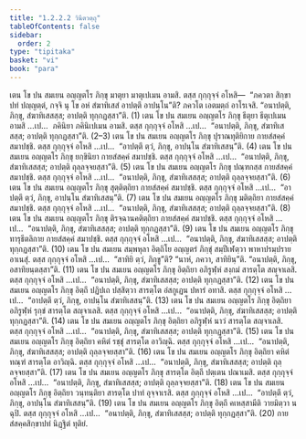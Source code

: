 ```yaml
---
title: "1.2.2.2 วินีตวตฺถุ"
tableOfContents: false
sidebar:
  order: 2
type: "tipitaka"
basket: "vi"
book: "para"
---
```



<DynamicBreadcrumb />

<Division number="281" book="para">

<Paragraph number="1113" book="para">
เตน โข ปน สมเยน อญฺญตโร ภิกฺขุ มาตุยา มาตุเปเมน อามสิ. ตสฺส กุกฺกุจฺจํ อโหสิ—  “ภควตา สิกฺขาปทํ ปญฺญตฺตํ, กจฺจิ นุ โข อหํ สํฆาทิเสสํ อาปตฺตึ อาปนฺโน”ติ? ภควโต เอตมตฺถํ อาโรเจสิ. “อนาปตฺติ, ภิกฺขุ, สํฆาทิเสสสฺส; อาปตฺติ ทุกฺกฏสฺสา”ติ. (1)
</Paragraph>

<Paragraph number="1114" book="para">
เตน โข ปน สมเยน อญฺญตโร ภิกฺขุ ธีตุยา ธีตุเปเมน อามสิ …เป…  ภคินิยา ภคินิเปเมน อามสิ. ตสฺส กุกฺกุจฺจํ อโหสิ …เป…  “อนาปตฺติ, ภิกฺขุ, สํฆาทิเสสสฺส; อาปตฺติ ทุกฺกฏสฺสา”ติ. (2–3)
</Paragraph>

<Paragraph number="1115" book="para">
เตน โข ปน สมเยน อญฺญตโร ภิกฺขุ ปุราณทุติยิกาย กายสํสคฺคํ สมาปชฺชิ. ตสฺส กุกฺกุจฺจํ อโหสิ …เป…  “อาปตฺตึ ตฺวํ, ภิกฺขุ, อาปนฺโน สํฆาทิเสสนฺ”ติ. (4)
</Paragraph>

<Paragraph number="1116" book="para">
เตน โข ปน สมเยน อญฺญตโร ภิกฺขุ ยกฺขินิยา กายสํสคฺคํ สมาปชฺชิ. ตสฺส กุกฺกุจฺจํ อโหสิ …เป…  “อนาปตฺติ, ภิกฺขุ, สํฆาทิเสสสฺส; อาปตฺติ ถุลฺลจฺจยสฺสา”ติ. (5)
</Paragraph>

<Paragraph number="1117" book="para">
เตน โข ปน สมเยน อญฺญตโร ภิกฺขุ ปณฺฑกสฺส กายสํสคฺคํ สมาปชฺชิ. ตสฺส กุกฺกุจฺจํ อโหสิ …เป…  “อนาปตฺติ, ภิกฺขุ, สํฆาทิเสสสฺส; อาปตฺติ ถุลฺลจฺจยสฺสา”ติ. (6)
</Paragraph>

<Paragraph number="1118" book="para">
เตน โข ปน สมเยน อญฺญตโร ภิกฺขุ สุตฺติตฺถิยา กายสํสคฺคํ สมาปชฺชิ. ตสฺส กุกฺกุจฺจํ อโหสิ …เป…  “อาปตฺตึ ตฺวํ, ภิกฺขุ, อาปนฺโน สํฆาทิเสสนฺ”ติ. (7)
</Paragraph>

<Paragraph number="1119" book="para">
เตน โข ปน สมเยน อญฺญตโร ภิกฺขุ มติตฺถิยา กายสํสคฺคํ สมาปชฺชิ. ตสฺส กุกฺกุจฺจํ อโหสิ …เป…  “อนาปตฺติ, ภิกฺขุ, สํฆาทิเสสสฺส; อาปตฺติ ถุลฺลจฺจยสฺสา”ติ. (8)
</Paragraph>

<Paragraph number="1120" book="para">
เตน โข ปน สมเยน อญฺญตโร ภิกฺขุ ติรจฺฉานคติตฺถิยา กายสํสคฺคํ สมาปชฺชิ. ตสฺส กุกฺกุจฺจํ อโหสิ …เป…  “อนาปตฺติ, ภิกฺขุ, สํฆาทิเสสสฺส; อาปตฺติ ทุกฺกฏสฺสา”ติ. (9)
</Paragraph>

<Paragraph number="1121" book="para">
เตน โข ปน สมเยน อญฺญตโร ภิกฺขุ ทารุธีตลิกาย กายสํสคฺคํ สมาปชฺชิ. ตสฺส กุกฺกุจฺจํ อโหสิ …เป…  “อนาปตฺติ, ภิกฺขุ, สํฆาทิเสสสฺส; อาปตฺติ ทุกฺกฏสฺสา”ติ. (10)
</Paragraph>

</Division>
<Division number="282" book="para">

<Paragraph number="1122" book="para">
เตน โข ปน สมเยน สมฺพหุลา อิตฺถิโย อญฺญตรํ ภิกฺขุํ สมฺปีเฬตฺวา พาหาปรมฺปราย อาเนสุํ. ตสฺส กุกฺกุจฺจํ อโหสิ …เป…  “สาทิยิ ตฺวํ, ภิกฺขู”ติ? “นาหํ, ภควา, สาทิยินฺ”ติ. “อนาปตฺติ, ภิกฺขุ, อสาทิยนฺตสฺสา”ติ. (11)
</Paragraph>

<Paragraph number="1123" book="para">
เตน โข ปน สมเยน อญฺญตโร ภิกฺขุ อิตฺถิยา อภิรูฬฺหํ สงฺกมํ สารตฺโต สญฺจาเลสิ. ตสฺส กุกฺกุจฺจํ อโหสิ …เป…  “อนาปตฺติ, ภิกฺขุ, สํฆาทิเสสสฺส; อาปตฺติ ทุกฺกฏสฺสา”ติ. (12)
</Paragraph>

<Paragraph number="1124" book="para">
เตน โข ปน สมเยน อญฺญตโร ภิกฺขุ อิตฺถึ ปฏิปเถ ปสฺสิตฺวา สารตฺโต อํสกูเฏน ปหารํ อทาสิ. ตสฺส กุกฺกุจฺจํ อโหสิ …เป…  “อาปตฺตึ ตฺวํ, ภิกฺขุ, อาปนฺโน สํฆาทิเสสนฺ”ติ. (13)
</Paragraph>

<Paragraph number="1125" book="para">
เตน โข ปน สมเยน อญฺญตโร ภิกฺขุ อิตฺถิยา อภิรูฬฺหํ รุกฺขํ สารตฺโต สญฺจาเลสิ. ตสฺส กุกฺกุจฺจํ อโหสิ …เป…  “อนาปตฺติ, ภิกฺขุ, สํฆาทิเสสสฺส; อาปตฺติ ทุกฺกฏสฺสา”ติ. (14)
</Paragraph>

<Paragraph number="1126" book="para">
เตน โข ปน สมเยน อญฺญตโร ภิกฺขุ อิตฺถิยา อภิรูฬฺหํ นาวํ สารตฺโต สญฺจาเลสิ. ตสฺส กุกฺกุจฺจํ อโหสิ …เป…  “อนาปตฺติ, ภิกฺขุ, สํฆาทิเสสสฺส; อาปตฺติ ทุกฺกฏสฺสา”ติ. (15)
</Paragraph>

<Paragraph number="1127" book="para">
เตน โข ปน สมเยน อญฺญตโร ภิกฺขุ อิตฺถิยา คหิตํ รชฺชุํ สารตฺโต อาวิญฺฉิ. ตสฺส กุกฺกุจฺจํ อโหสิ …เป…  “อนาปตฺติ, ภิกฺขุ, สํฆาทิเสสสฺส; อาปตฺติ ถุลฺลจฺจยสฺสา”ติ. (16)
</Paragraph>

<Paragraph number="1128" book="para">
เตน โข ปน สมเยน อญฺญตโร ภิกฺขุ อิตฺถิยา คหิตํ ทณฺฑํ สารตฺโต อาวิญฺฉิ. ตสฺส กุกฺกุจฺจํ อโหสิ …เป…  “อนาปตฺติ, ภิกฺขุ, สํฆาทิเสสสฺส; อาปตฺติ ถุลฺลจฺจยสฺสา”ติ. (17)
</Paragraph>

<Paragraph number="1129" book="para">
เตน โข ปน สมเยน อญฺญตโร ภิกฺขุ สารตฺโต อิตฺถึ ปตฺเตน ปณาเมสิ. ตสฺส กุกฺกุจฺจํ อโหสิ …เป…  “อนาปตฺติ, ภิกฺขุ, สํฆาทิเสสสฺส; อาปตฺติ ถุลฺลจฺจยสฺสา”ติ. (18)
</Paragraph>

<Paragraph number="1130" book="para">
เตน โข ปน สมเยน อญฺญตโร ภิกฺขุ อิตฺถิยา วนฺทนฺติยา สารตฺโต ปาทํ อุจฺจาเรสิ. ตสฺส กุกฺกุจฺจํ อโหสิ …เป…  “อาปตฺตึ ตฺวํ, ภิกฺขุ, อาปนฺโน สํฆาทิเสสนฺ”ติ. (19)
</Paragraph>

<Paragraph number="1131" book="para">
เตน โข ปน สมเยน อญฺญตโร ภิกฺขุ อิตฺถึ คเหสฺสามีติ วายมิตฺวา น ฉุปิ. ตสฺส กุกฺกุจฺจํ อโหสิ …เป…  “อนาปตฺติ, ภิกฺขุ, สํฆาทิเสสสฺส; อาปตฺติ ทุกฺกฏสฺสา”ติ. (20)

</Paragraph>
</Division>

<Paragraph number="1132" type="center" book="para">
กายสํสคฺคสิกฺขาปทํ นิฏฺฐิตํ ทุติยํ.
</Paragraph>